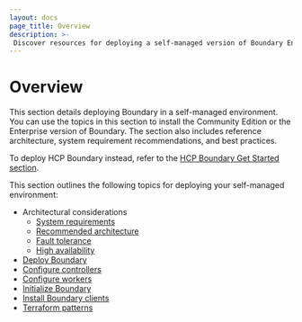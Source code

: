 ```yaml
---
layout: docs
page_title: Overview
description: >-
 Discover resources for deploying a self-managed version of Boundary Enterprise or Boundary Community Edition.
---
```


# Overview

This section details deploying Boundary in a self-managed environment.
You can use the topics in this section to install the Community Edition or the Enterprise version of Boundary.
The section also includes reference architecture, system requirement recommendations, and best practices.

To deploy HCP Boundary instead, refer to the [HCP Boundary Get Started section](/boundary/docs/hcp/get-started/deploy-and-login).

This section outlines the following topics for deploying your self-managed environment:

- Architectural considerations
  - [System requirements](/boundary/docs/architecture/system-requirements)
  - [Recommended architecture](/boundary/docs/architecture/recommended-architecture)
  - [Fault tolerance](/boundary/docs/architecture/fault-tolerance)
  - [High availability](/boundary/docs/architecture/high-availability)
- [Deploy Boundary](/boundary/docs/deploy/self-managed/deploy)
- [Configure controllers](/boundary/docs/deploy/self-managed/configure-controllers)
- [Configure workers](/boundary/docs/deploy/self-managed/configure-workers)
- [Initialize Boundary](/boundary/docs/deploy/self-managed/initialize)
- [Install Boundary clients](/boundary/docs/deploy/self-managed/install-clients)
- [Terraform patterns](/boundary/docs/deploy/terraform-patterns)